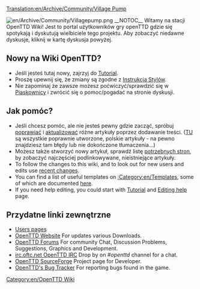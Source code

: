 [[Translation:en/Archive/Community/Village Pump]]

{{en/Translation|origin= en/Archive/Community/Village Pump
|from  = en
|to    = pl
|Percentage =44
}}
{{en/-}}[[File:en/Archive/Community/Villagepump.png|right]]
__NOTOC__
Witamy na stacji OpenTTD Wiki! Jest to portal użytkowników gry openTTD gdzie się spotykają i dyskutują wielbiciele tego projektu. Aby zobaczyć niedawne dyskusje, kliknij w kartę dyskusja powyżej.


==Nowy na Wiki OpenTTD? == 
* Jeśli jesteś tutaj nowy, zajrzyj do [[en/Tutorial|Tutorial]].
* Proszę upewnij się, że zmiany są zgodne z [[en/Wiki/Manual of Style|Instrukcją Stylów]].
* Nie zapominaj że zawsze możesz poćwiczyć/sprawdzić się w [[en/Sandbox|Piaskownicy]] i zwrócić się o pomoc/pogadać na stronie dyskusji.

==Jak pomóc?==
* Jeśli chcesz pomóc, ale nie jesteś pewny gdzie zacząć, spróbuj [[:Category:en/Articles to be expanded|poprawiać]] i [[:Category:en/Articles to be updated|aktualizować]] różne artykuły poprzez dodawanie treści. ([http://wiki.openttd.org/Category:Artykuły_w_języku_polskim/Pl TU] są wszystkie poprawnie utworzone, polskie artykuły - na pewno znajdziesz tam błędy lub nie dokończone tłumaczenia...)
* Możesz także stworzyć nowy artykuł, sprawdź listę [[Special:Wantedpages|potrzebnych stron]], by zobaczyć najczęściej podlinkowywane, nieistniejące artykuły.
* To follow the changes to this wiki, and to look out for new users and edits use [[Special:RecentChanges|recent changes]].
* You can find a list of useful templates on [[:Category:en/Templates]], some of which are documented [[en/Wiki/Templates|here]].
* If you need help editing, you could start with [[en/Tutorial|Tutorial]] and [[en/Editing help|Editing help]] page.

== Przydatne linki zewnętrzne ==
* [[:Category:en/Users|Users pages]]
* [http://www.openttd.org/ OpenTTD Website] For updates various Downloads.
* [http://forum.openttd.org OpenTTD Forums] For community Chat, Discussion Problems, Suggestions, Graphics and Development.
* [irc://irc.oftc.net/openttd irc.oftc.net OpenTTD  IRC] Drop by on ''#openttd'' channel for a chat.
* [http://sourceforge.net/projects/openttd/ OpenTTD SourceForge] Project page for Developer.
* [http://bugs.openttd.org/ OpenTTD's Bug Tracker] For reporting bugs found in the game.

[[Category:en/OpenTTD Wiki]]